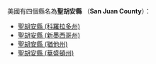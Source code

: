 美國有四個縣名為'''聖胡安縣''' （'''San Juan County'''）：
* [[聖胡安縣_(科羅拉多州)|聖胡安縣 (科羅拉多州)]]
* [[聖胡安縣_(新墨西哥州)|聖胡安縣 (新墨西哥州)]]
* [[聖胡安縣_(猶他州)|聖胡安縣 (猶他州)]]
* [[聖胡安縣_(華盛頓州)|聖胡安縣 (華盛頓州)]]

{{disambig|S聖胡安縣|Cat=四字县名消歧义}}